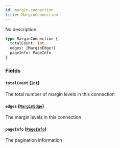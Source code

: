 ```yaml
---
id: margin-connection
title: MarginConnection
---
```



No description

```graphql
type MarginConnection {
  totalCount: Int
  edges: [MarginEdge!]
  pageInfo: PageInfo
}
```


### Fields

#### `totalCount` ([`Int`](/docs/testnet/graphql/scalars/int))

The total number of margin levels in this connection


#### `edges` ([`MarginEdge`](/docs/testnet/graphql/objects/margin-edge))

The margin levels in this connection


#### `pageInfo` ([`PageInfo`](/docs/testnet/graphql/objects/page-info))

The pagination information




